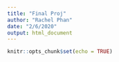 ```yaml
---
title: "Final Proj"
author: "Rachel Phan"
date: "2/6/2020"
output: html_document
---
```


```r
knitr::opts_chunk$set(echo = TRUE)
```


